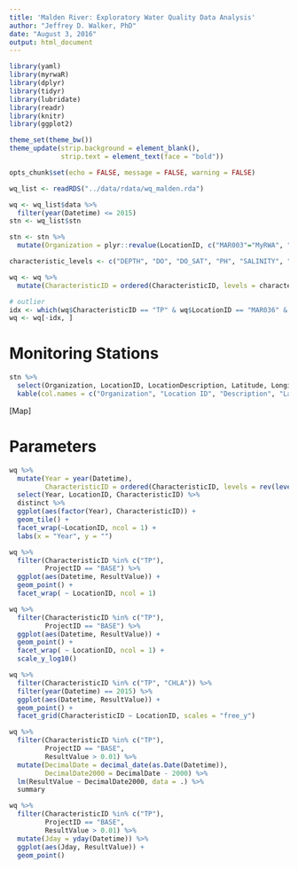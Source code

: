 ```yaml
---
title: 'Malden River: Exploratory Water Quality Data Analysis'
author: "Jeffrey D. Walker, PhD"
date: "August 3, 2016"
output: html_document
---
```


```r
library(yaml)
library(myrwaR)
library(dplyr)
library(tidyr)
library(lubridate)
library(readr)
library(knitr)
library(ggplot2)

theme_set(theme_bw())
theme_update(strip.background = element_blank(),
             strip.text = element_text(face = "bold"))

opts_chunk$set(echo = FALSE, message = FALSE, warning = FALSE)
```

```r
wq_list <- readRDS("../data/rdata/wq_malden.rda")

wq <- wq_list$data %>%
  filter(year(Datetime) <= 2015)
stn <- wq_list$stn

stn <- stn %>%
  mutate(Organization = plyr::revalue(LocationID, c("MAR003"="MyRWA", "MAR036"="MyRWA", "MWRA176"="MWRA")))

characteristic_levels <- c("DEPTH", "DO", "DO_SAT", "PH", "SALINITY", "SPCOND", "TEMP_WATER", "SECCHI", "TURB", "TSS", "NO23", "NH3", "NO2", "NO3", "TN", "PO4", "TP", "CHLA", "ECOLI", "FCOLI", "ENT")

wq <- wq %>%
  mutate(CharacteristicID = ordered(CharacteristicID, levels = characteristic_levels))

# outlier
idx <- which(wq$CharacteristicID == "TP" & wq$LocationID == "MAR036" & wq$ResultValue > 1)
wq <- wq[-idx, ]
```

# Monitoring Stations

```r
stn %>%
  select(Organization, LocationID, LocationDescription, Latitude, Longitude) %>%
  kable(col.names = c("Organization", "Location ID", "Description", "Latitude", "Longitude"))
```

[Map]

# Parameters

```r
wq %>%
  mutate(Year = year(Datetime),
         CharacteristicID = ordered(CharacteristicID, levels = rev(levels(CharacteristicID)))) %>%
  select(Year, LocationID, CharacteristicID) %>%
  distinct %>%
  ggplot(aes(factor(Year), CharacteristicID)) +
  geom_tile() +
  facet_wrap(~LocationID, ncol = 1) +
  labs(x = "Year", y = "")
```

```r
wq %>%
  filter(CharacteristicID %in% c("TP"),
         ProjectID == "BASE") %>%
  ggplot(aes(Datetime, ResultValue)) +
  geom_point() +
  facet_wrap( ~ LocationID, ncol = 1)
```

```r
wq %>%
  filter(CharacteristicID %in% c("TP"),
         ProjectID == "BASE") %>%
  ggplot(aes(Datetime, ResultValue)) +
  geom_point() +
  facet_wrap( ~ LocationID, ncol = 1) +
  scale_y_log10()
```



```r
wq %>%
  filter(CharacteristicID %in% c("TP", "CHLA")) %>%
  filter(year(Datetime) == 2015) %>%
  ggplot(aes(Datetime, ResultValue)) +
  geom_point() +
  facet_grid(CharacteristicID ~ LocationID, scales = "free_y")
```


```r
wq %>%
  filter(CharacteristicID %in% c("TP"),
         ProjectID == "BASE",
         ResultValue > 0.01) %>%
  mutate(DecimalDate = decimal_date(as.Date(Datetime)),
         DecimalDate2000 = DecimalDate - 2000) %>%
  lm(ResultValue ~ DecimalDate2000, data = .) %>%
  summary
```


```r
wq %>%
  filter(CharacteristicID %in% c("TP"),
         ProjectID == "BASE",
         ResultValue > 0.01) %>%
  mutate(Jday = yday(Datetime)) %>%
  ggplot(aes(Jday, ResultValue)) +
  geom_point()
```

